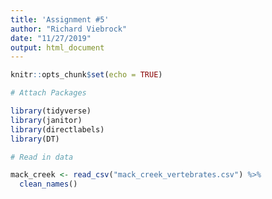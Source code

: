 ```yaml
---
title: 'Assignment #5'
author: "Richard Viebrock"
date: "11/27/2019"
output: html_document
---
```


```r
knitr::opts_chunk$set(echo = TRUE)
```

```r

# Attach Packages

library(tidyverse)
library(janitor)
library(directlabels)
library(DT)

```

```r

# Read in data

mack_creek <- read_csv("mack_creek_vertebrates.csv") %>% 
  clean_names()

```

